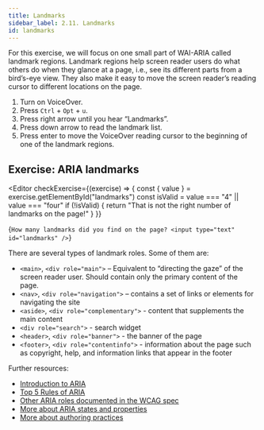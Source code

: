 ```yaml
---
title: Landmarks
sidebar_label: 2.11. Landmarks
id: landmarks
---
```


For this exercise, we will focus on one small part of WAI-ARIA called landmark regions. Landmark regions help screen reader users do what others do when they glance at a page, i.e., see its different parts from a bird’s-eye view. They also make it easy to move the screen reader’s reading cursor to different locations on the page.

1. Turn on VoiceOver.
2. Press `Ctrl` + `Opt` + `u`.
3. Press right arrow until you hear “Landmarks”.
4. Press down arrow to read the landmark list.
5. Press enter to move the VoiceOver reading cursor to the beginning of one of the landmark regions.

## Exercise: ARIA landmarks


<Editor
  checkExercise={(exercise) => {
    const { value } = exercise.getElementById("landmarks")
    const isValid = value === "4" || value === "four"
    if (!isValid) {
      return "That is not the right number of landmarks on the page!"
    }
  }}
>
  {`How many landmarks did you find on the page?
<input type="text" id="landmarks" />`}
</Editor>

There are several types of landmark roles. Some of them are:

- `<main>`, `<div role="main">` – Equivalent to “directing the gaze” of the screen reader user. Should contain only the primary content of the page.
- `<nav>`, `<div role="navigation">` – contains a set of links or elements for navigating the site
- `<aside>`, `<div role="complementary">` - content that supplements the main content
- `<div role="search">` - search widget
- `<header>`, `<div role="banner">` - the banner of the page
- `<footer>`, `<div role="contentinfo">` - information about the page such as copyright, help, and information links that appear in the footer

Further resources:

- [Introduction to ARIA](https://developers.google.com/web/fundamentals/accessibility/semantics-aria)
- [Top 5 Rules of ARIA](https://www.deque.com/blog/top-5-rules-of-aria/)
- [Other ARIA roles documented in the WCAG spec](https://developer.mozilla.org/en-US/docs/Web/Accessibility/ARIA/Roles)
- [More about ARIA states and properties](https://www.w3.org/TR/wai-aria-1.1/#states_and_properties)
- [More about authoring practices](https://www.w3.org/TR/wai-aria-practices-1.1/)
